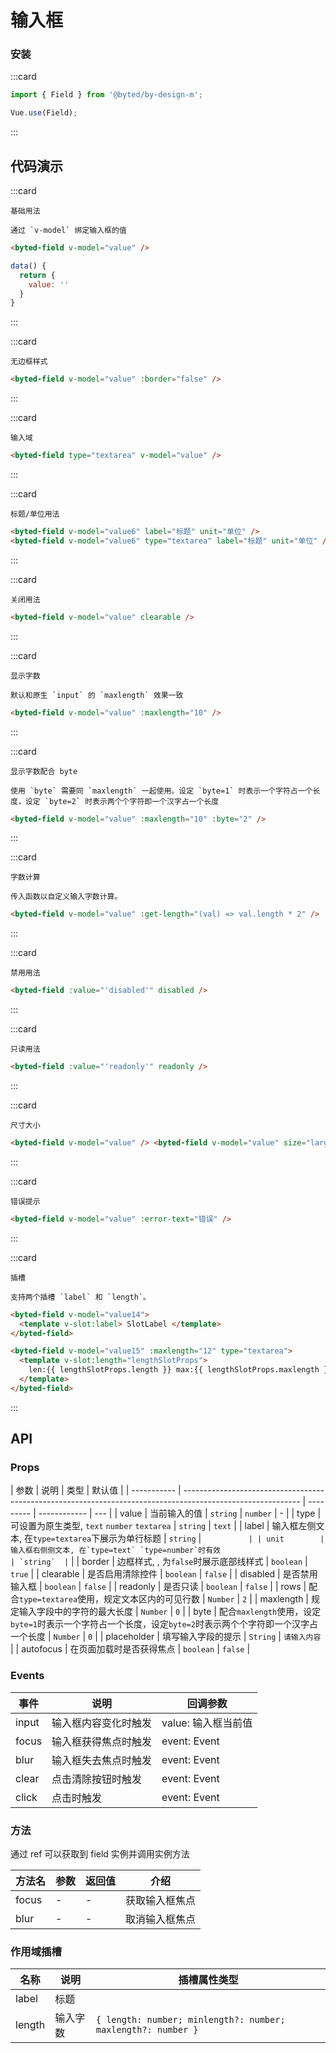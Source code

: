 # 输入框

### 安装

:::card

```javascript
import { Field } from '@byted/by-design-m';

Vue.use(Field);
```

:::

## 代码演示

:::card

```topic
基础用法
```

```desc
通过 `v-model` 绑定输入框的值
```

```html
<byted-field v-model="value" />
```

```javascript
data() {
  return {
    value: ''
  }
}
```

:::

:::card

```topic
无边框样式
```

```html
<byted-field v-model="value" :border="false" />
```

:::

:::card

```topic
输入域
```

```html
<byted-field type="textarea" v-model="value" />
```

:::

:::card

```topic
标题/单位用法
```

```html
<byted-field v-model="value6" label="标题" unit="单位" />
<byted-field v-model="value6" type="textarea" label="标题" unit="单位" />
```

:::

:::card

```topic
关闭用法
```

```html
<byted-field v-model="value" clearable />
```

:::

:::card

```topic
显示字数
```

```desc
默认和原生 `input` 的 `maxlength` 效果一致
```

```html
<byted-field v-model="value" :maxlength="10" />
```

:::

:::card

```topic
显示字数配合 byte
```

```desc
使用 `byte` 需要同 `maxlength` 一起使用。设定 `byte=1` 时表示一个字符占一个长度，设定 `byte=2` 时表示两个个字符即一个汉字占一个长度
```

```html
<byted-field v-model="value" :maxlength="10" :byte="2" />
```

:::

:::card

```topic
字数计算
```

```desc
传入函数以自定义输入字数计算。
```

```html
<byted-field v-model="value" :get-length="(val) => val.length * 2" />
```

:::

:::card

```topic
禁用用法
```

```html
<byted-field :value="'disabled'" disabled />
```

:::

:::card

```topic
只读用法
```

```html
<byted-field :value="'readonly'" readonly />
```

:::

:::card

```topic
尺寸大小
```

```html
<byted-field v-model="value" /> <byted-field v-model="value" size="large" />
```

:::

:::card

```topic
错误提示
```

```html
<byted-field v-model="value" :error-text="错误" />
```

:::

:::card

```topic
插槽
```

```desc
支持两个插槽 `label` 和 `length`。
```

```html
<byted-field v-model="value14">
  <template v-slot:label> SlotLabel </template>
</byted-field>

<byted-field v-model="value15" :maxlength="12" type="textarea">
  <template v-slot:length="lengthSlotProps">
    len:{{ lengthSlotProps.length }} max:{{ lengthSlotProps.maxlength }}
  </template>
</byted-field>
```

:::

## API

### Props

| 参数        | 说明                                                                                                        | 类型      | 默认值       |
| ----------- | ----------------------------------------------------------------------------------------------------------- | --------- | ------------ | --- |
| value       | 当前输入的值                                                                                                | `string` &#124; `number` | -   |
| type        | 可设置为原生类型, `text` `number` `textarea`                                                                | `string`  | `text`       |
| label       | 输入框左侧文本, 在`type=textarea`下展示为单行标题                                                           | `string`  | ``           |
| unit        | 输入框右侧侧文本, 在`type=text` `type=number`时有效                                                         | `string`  | ``           |
| border      | 边框样式, , 为`false`时展示底部线样式                                                                       | `boolean` | `true`       |
| clearable   | 是否启用清除控件                                                                                            | `boolean` | `false`      |
| disabled    | 是否禁用输入框                                                                                              | `boolean` | `false`      |
| readonly    | 是否只读                                                                                                    | `boolean` | `false`      |
| rows        | 配合`type=textarea`使用，规定文本区内的可见行数                                                             | `Number`  | `2`          |
| maxlength   | 规定输入字段中的字符的最大长度                                                                              | `Number`  | `0`          |
| byte        | 配合`maxlength`使用，设定`byte=1`时表示一个字符占一个长度，设定`byte=2`时表示两个个字符即一个汉字占一个长度 | `Number`  | `0`          |
| placeholder | 填写输入字段的提示                                                                                          | `String`  | `请输入内容` |
| autofocus   | 在页面加载时是否获得焦点                                                                                    | `boolean` | `false`      |

### Events

| 事件  | 说明                 | 回调参数            |
| ----- | -------------------- | ------------------- |
| input | 输入框内容变化时触发 | value: 输入框当前值 |
| focus | 输入框获得焦点时触发 | event: Event        |
| blur  | 输入框失去焦点时触发 | event: Event        |
| clear | 点击清除按钮时触发   | event: Event        |
| click | 点击时触发           | event: Event        |

### 方法

通过 ref 可以获取到 field 实例并调用实例方法

| 方法名 | 参数 | 返回值 | 介绍           |
| ------ | ---- | ------ | -------------- |
| focus  | -    | -      | 获取输入框焦点 |
| blur   | -    | -      | 取消输入框焦点 |

### 作用域插槽

| 名称   | 说明     | 插槽属性类型                                                 |
| ------ | -------- | ------------------------------------------------------------ |
| label  | 标题     |                                                              |
| length | 输入字数 | `{ length: number; minlength?: number; maxlength?: number }` |
